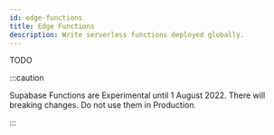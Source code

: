 ```yaml
---
id: edge-functions
title: Edge Functions
description: Write serverless functions deployed globally.
---
```


TODO

:::caution

Supabase Functions are Experimental until 1 August 2022. There will breaking changes. Do not use them in Production.

:::